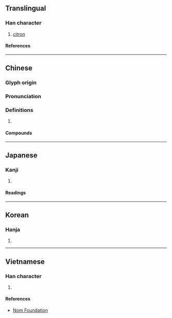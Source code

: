 {{also|橼}}
{{character info/new}}
==Translingual==

===Han character===
{{Han char|rn=75|rad=木|as=15|sn=19|four=47932|canj=DVFO|ids=⿰木緣}}

# [[citron]] {{gloss|''[[Citrus medica]]''}}

====References====
{{Han ref|kx=0560.290|dkj=15822|dj=0949.260|hdz=21315.150|uh=6ADE}}

----

==Chinese==
{{zh-forms|s=橼}}

===Glyph origin===
{{Han etym}}

===Pronunciation===
{{zh-pron
|m=yuán
|c=jyun4
|h=pfs=yèn
|mn=iân
|mc=y
|oc=y
|ma=
|cat=n
}}

===Definitions===
{{zh-hanzi}}

# {{rfdef|zh}}

====Compounds====
{{zh-der|枸櫞|香櫞|枸櫞酸}}

----

==Japanese==

===Kanji===
{{ja-kanji|grade=|rs=木15}}

# {{rfdef|ja|sort=木15}}

====Readings====
{{ja-readings
|on=えん
}}

----

==Korean==

===Hanja===
{{ko-hanja|연}}

# {{rfdef|ko|sort=木15}}

----

==Vietnamese==

===Han character===
{{vi-readings|rs=木15|reading=duyên}}

# {{rfdef|vi|sort=木15}}

====References====
* [http://nomfoundation.org/common/nom_details.php?codepoint=6ade Nom Foundation]